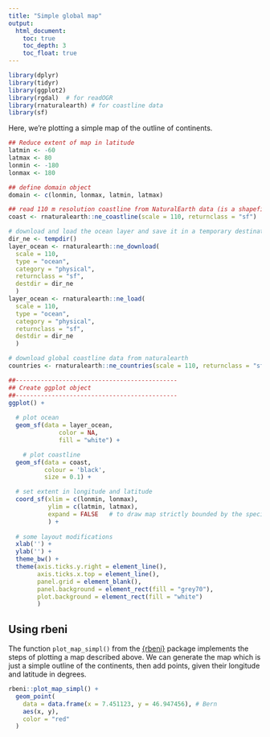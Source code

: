```yaml
---
title: "Simple global map"
output:
  html_document:
    toc: true
    toc_depth: 3
    toc_float: true
---
```


```r
library(dplyr)
library(tidyr)
library(ggplot2)
library(rgdal)  # for readOGR
library(rnaturalearth) # for coastline data
library(sf)
```

Here, we're plotting a simple map of the outline of continents.
```r
## Reduce extent of map in latitude
latmin <- -60
latmax <- 80
lonmin <- -180
lonmax <- 180

## define domain object
domain <- c(lonmin, lonmax, latmin, latmax)

## read 110 m resolution coastline from NaturalEarth data (is a shapefile)
coast <- rnaturalearth::ne_coastline(scale = 110, returnclass = "sf")

# download and load the ocean layer and save it in a temporary destination
dir_ne <- tempdir()
layer_ocean <- rnaturalearth::ne_download(
  scale = 110,
  type = "ocean",
  category = "physical",
  returnclass = "sf",
  destdir = dir_ne
  )
layer_ocean <- rnaturalearth::ne_load(
  scale = 110,
  type = "ocean",
  category = "physical",
  returnclass = "sf",
  destdir = dir_ne
  )

# download global coastline data from naturalearth
countries <- rnaturalearth::ne_countries(scale = 110, returnclass = "sf")

##---------------------------------------------
## Create ggplot object
##---------------------------------------------
ggplot() +
  
  # plot ocean
  geom_sf(data = layer_ocean,
		      color = NA,
		      fill = "white") +  

	# plot coastline
  geom_sf(data = coast,
          colour = 'black',
          size = 0.1) +

  # set extent in longitude and latitude
  coord_sf(xlim = c(lonmin, lonmax),
           ylim = c(latmin, latmax),
           expand = FALSE   # to draw map strictly bounded by the specified extent
           ) +
  
  # some layout modifications
  xlab('') +
  ylab('') +
  theme_bw() +
  theme(axis.ticks.y.right = element_line(),
        axis.ticks.x.top = element_line(),
        panel.grid = element_blank(),
        panel.background = element_rect(fill = "grey70"),
        plot.background = element_rect(fill = "white")
        )
```

## Using rbeni

The function `plot_map_simpl()` from the [{rbeni}](https://github.com/stineb/rbeni) package implements the steps of plotting a map described above. We can generate the map which is just a simple outline of the continents, then add points, given their longitude and latitude in degrees.
```r
rbeni::plot_map_simpl() +
  geom_point(
    data = data.frame(x = 7.451123, y = 46.947456), # Bern
    aes(x, y),
    color = "red"
  )
```
